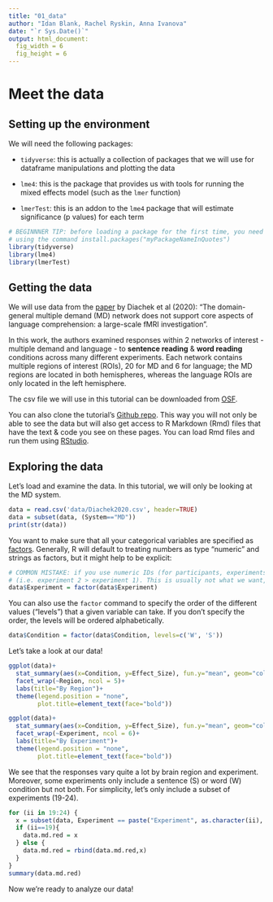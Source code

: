 ```yaml
---
title: "01_data"
author: "Idan Blank, Rachel Ryskin, Anna Ivanova"
date: "`r Sys.Date()`"
output: html_document:
  fig_width = 6
  fig_height = 6
---
```


# Meet the data

## Setting up the environment

We will need the following packages:

- `tidyverse`: this is actually a collection of packages that we will use for dataframe manipulations and plotting the data

- `lme4`: this is the package that provides us with tools for running the mixed effects model (such as the `lmer` function)

- `lmerTest`: this is an addon to the `lme4` package that will estimate significance (p values) for each term

```r
# BEGINNNER TIP: before loading a package for the first time, you need to install it 
# using the command install.packages("myPackageNameInQuotes")
library(tidyverse)
library(lme4)
library(lmerTest)
```

## Getting the data

We will use data from the [paper](https://evlab.mit.edu/assets/papers/Diachek_Blank_Siegelman_et_al_2020_JNeurosci.pdf) by Diachek et al (2020): "The domain-general multiple demand (MD) network does not support core aspects of language comprehension: a large-scale fMRI investigation".

In this work, the authors examined responses within 2 networks of interest - multiple demand and language - to **sentence reading** & **word reading** conditions across many different experiments. Each network contains multiple regions of interest (ROIs), 20 for MD and 6 for language; the MD regions are located in both hemispheres, whereas the language ROIs are only located in the left hemisphere. 

The csv file we will use in this tutorial can be downloaded from [OSF](https://osf.io/uqsv4/files/). 

You can also clone the tutorial's [Github repo](https://github.com/neuranna/mixedmodels-fmri/tree/main/data). This way you will not only be able to see the data but will also get access to R Markdown (Rmd) files that have the text & code you see on these pages. You can load Rmd files and run them using  [RStudio](https://rstudio.com/products/rstudio/download/).

## Exploring the data

Let's load and examine the data. In this tutorial, we will only be looking at the MD system.
```r
data = read.csv('data/Diachek2020.csv', header=TRUE)
data = subset(data, (System=="MD"))
print(str(data))
```

You want to make sure that all your categorical variables are specified as [factors](https://www.tutorialspoint.com/r/r_factors.htm). Generally, R will default to treating numbers as type "numeric" and strings as factors, but it might help to be explicit:

```r
# COMMON MISTAKE: if you use numeric IDs (for participants, experiments, etc), they will be treated as numeric 
# (i.e. experiment 2 > experiment 1). This is usually not what we want, so we can explicitly tell R that we want to treat a certain variable as a factor.
data$Experiment = factor(data$Experiment)
```

You can also use the `factor` command to specify the order of the different values ("levels") that a given variable can take. If you don't specify the order, the levels will be ordered alphabetically.

```r
data$Condition = factor(data$Condition, levels=c('W', 'S'))
```

Let's take a look at our data!

```r
ggplot(data)+
  stat_summary(aes(x=Condition, y=Effect_Size), fun.y="mean", geom="col")+
  facet_wrap(~Region, ncol = 5)+
  labs(title="By Region")+
  theme(legend.position = "none",
        plot.title=element_text(face="bold"))

ggplot(data)+
  stat_summary(aes(x=Condition, y=Effect_Size), fun.y="mean", geom="col")+
  facet_wrap(~Experiment, ncol = 6)+
  labs(title="By Experiment")+
  theme(legend.position = "none",
        plot.title=element_text(face="bold"))
```

We see that the responses vary quite a lot by brain region and experiment. Moreover, some experiments only include a sentence (S) or word (W) condition but not both. For simplicity, let's only include a subset of experiments (19-24).

```r
for (ii in 19:24) {
  x = subset(data, Experiment == paste("Experiment", as.character(ii), sep=""))
  if (ii==19){
    data.md.red = x
  } else {
    data.md.red = rbind(data.md.red,x)
  }
}
summary(data.md.red)
```

Now we're ready to analyze our data!